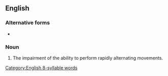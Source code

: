 ==English==

===Alternative forms===
* {{l|en|dysdiadochocinesia}}

===Noun===
{{en-noun}}

# The impairment of the ability to perform rapidly alternating movements.

[[Category:English 8-syllable words]]